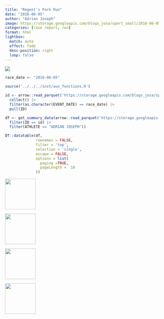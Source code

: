 ```yaml
---
title: "Regent’s Park Run"
date: "2016-06-05"
author: "Adrian Joseph"
image: https://storage.googleapis.com/blogs_josa/sport_small/2016-06-05_REGENT_S_PARK_RUN/img/00.png
categories: [race report, run]
format: html
lightbox:
  match: auto
  effect: fade
  desc-position: right
  loop: false
---
```


![](https://storage.googleapis.com/blogs_josa/sport_small/2016-06-05_REGENT_S_PARK_RUN/img/00.png)

```r
race_date <- "2016-06-05"

source('../../../inst/aux_functions.R')

id <- arrow::read_parquet('https://storage.googleapis.com/blogs_josa/sport/parquets/main_dataset.parquet') |>
  collect() |>
  filter(as.character(EVENT_DATE) == race_date) |>
  pull(ID)

df <- get_summary_data(arrow::read_parquet('https://storage.googleapis.com/blogs_josa/sport/parquets/all_results.parquet') |>
  filter(ID == id) |>
  filter(ATHLETE == "ADRIAN JOSEPH"))

DT::datatable(df,
              rownames = FALSE,
              filter = 'top',
              selection = 'single',
              escape = FALSE,
              options = list(
                paging =TRUE,
                pageLength =  10
              ))
```




::: {layout-ncol=4}
![](https://storage.googleapis.com/blogs_josa/sport_small/2016-06-05_REGENT_S_PARK_RUN/img/00.png){ width="100" group="hi" }

![](https://storage.googleapis.com/blogs_josa/sport_small/2016-06-05_REGENT_S_PARK_RUN/img/01.png){ width="100" group="hi" }

![](https://storage.googleapis.com/blogs_josa/sport_small/2016-06-05_REGENT_S_PARK_RUN/img/02.jpg){ width="100" group="hi" }

![](https://storage.googleapis.com/blogs_josa/sport_small/2016-06-05_REGENT_S_PARK_RUN/img/04.jpg){ width="100" group="hi" }


:::
